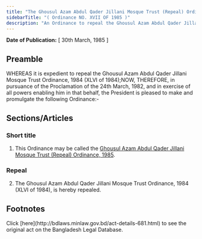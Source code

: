 ```yaml
---
title: "The Ghousul Azam Abdul Qader Jillani Mosque Trust (Repeal) Ordinance, 1985"
sidebarTitle: "( Ordinance NO. XVII OF 1985 )"
description: "An Ordinance to repeal the Ghousul Azam Abdul Qader Jillani Mosque Trust Ordinance, 1984."
---
```


**Date of Publication:** [ 30th March, 1985 ]

## Preamble

WHEREAS it is expedient to repeal the Ghousul Azam Abdul Qader Jillani Mosque Trust Ordinance, 1984 (XLVI of 1984);NOW, THEREFORE, in pursuance of the Proclamation of the 24th March, 1982, and in exercise of all powers enabling him in that behalf, the President is pleased to make and promulgate the following Ordinance:-

## Sections/Articles

### Short title

1. This Ordinance may be called the [Ghousul Azam Abdul Qader Jillani Mosque Trust (Repeal) Ordinance, 1985](/laws/volume-26/act-681 "Ghousul Azam Abdul Qader Jillani Mosque Trust (Repeal) Ordinance, 1985").

### Repeal

2. The Ghousul Azam Abdul Qader Jillani Mosque Trust Ordinance, 1984 (XLVI of 1984), is hereby repealed.

## Footnotes

<Note>
  Click [here](http://bdlaws.minlaw.gov.bd/act-details-681.html) to see the original act on the Bangladesh Legal Database.
</Note>
